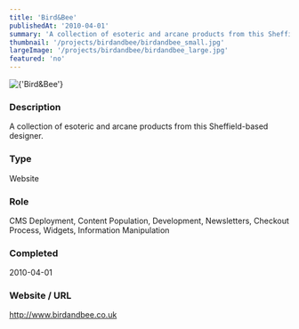 ```yaml
---
title: 'Bird&Bee'
publishedAt: '2010-04-01'
summary: 'A collection of esoteric and arcane products from this Sheffield-based designer.'
thumbnail: '/projects/birdandbee/birdandbee_small.jpg'
largeImage: '/projects/birdandbee/birdandbee_large.jpg'
featured: 'no'
---
```


<div className="relative w-full h-[400px] sm:h-[600px] md:h-[760px] lg:h-[920px]">
  <Image
    alt={'Bird&Bee'}
    src={'/projects/birdandbee/birdandbee.jpg'}
    sizes="(max-width: 640px) 100%, 100%"
    fill={true}
    priority
    style={{
      objectFit: 'contain'
    }}
  />
</div>

### Description

A collection of esoteric and arcane products from this Sheffield-based designer.


### Type

Website

### Role

CMS Deployment, Content Population, Development, Newsletters, Checkout Process, Widgets, Information Manipulation

### Completed
2010-04-01

### Website / URL
http://www.birdandbee.co.uk


